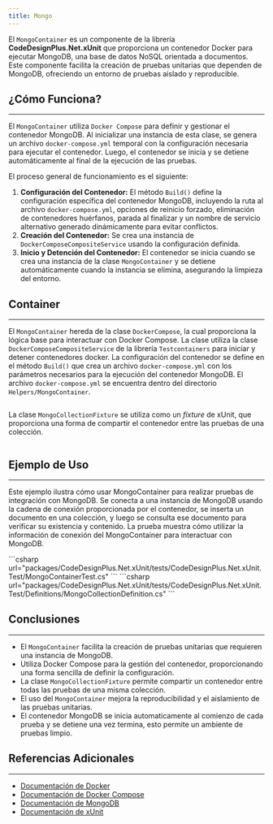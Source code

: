```yaml
---
title: Mongo
---
```



El `MongoContainer` es un componente de la librería **CodeDesignPlus.Net.xUnit** que proporciona un contenedor Docker para ejecutar MongoDB, una base de datos NoSQL orientada a documentos. Este componente facilita la creación de pruebas unitarias que dependen de MongoDB, ofreciendo un entorno de pruebas aislado y reproducible.

## ¿Cómo Funciona?
---

El `MongoContainer` utiliza `Docker Compose` para definir y gestionar el contenedor MongoDB. Al inicializar una instancia de esta clase, se genera un archivo `docker-compose.yml` temporal con la configuración necesaria para ejecutar el contenedor. Luego, el contenedor se inicia y se detiene automáticamente al final de la ejecución de las pruebas.

El proceso general de funcionamiento es el siguiente:
1.  **Configuración del Contenedor:** El método `Build()` define la configuración específica del contenedor MongoDB, incluyendo la ruta al archivo `docker-compose.yml`, opciones de reinicio forzado, eliminación de contenedores huérfanos, parada al finalizar y un nombre de servicio alternativo generado dinámicamente para evitar conflictos.
2.  **Creación del Contenedor:** Se crea una instancia de `DockerComposeCompositeService` usando la configuración definida.
3.  **Inicio y Detención del Contenedor:** El contenedor se inicia cuando se crea una instancia de la clase `MongoContainer` y se detiene automáticamente cuando la instancia se elimina, asegurando la limpieza del entorno.

## Container
---

El `MongoContainer` hereda de la clase `DockerCompose`, la cual proporciona la lógica base para interactuar con Docker Compose.  La clase utiliza la clase `DockerComposeCompositeService` de la librería `Testcontainers` para iniciar y detener contenedores docker. La configuración del contenedor se define en el método `Build()` que crea un archivo `docker-compose.yml` con los parámetros necesarios para la ejecución del contenedor MongoDB. El archivo `docker-compose.yml` se encuentra dentro del directorio `Helpers/MongoContainer`.

```csharp url="packages/CodeDesignPlus.Net.xUnit/src/CodeDesignPlus.Net.xUnit/Containers/MongoContainer/MongoContainer.cs"
```

La clase `MongoCollectionFixture` se utiliza como un *fixture* de xUnit, que proporciona una forma de compartir el contenedor entre las pruebas de una colección.

```csharp url="packages/CodeDesignPlus.Net.xUnit/src/CodeDesignPlus.Net.xUnit/Containers/MongoContainer/MongoCollectionFixture.cs"
```

## Ejemplo de Uso
---

Este ejemplo ilustra cómo usar MongoContainer para realizar pruebas de integración con MongoDB. Se conecta a una instancia de MongoDB usando la cadena de conexión proporcionada por el contenedor, se inserta un documento en una colección, y luego se consulta ese documento para verificar su existencia y contenido. La prueba muestra cómo utilizar la información de conexión del MongoContainer para interactuar con MongoDB.

<Tabs>
    <TabItem label="MongoContainerTest">         
    ```csharp url="packages/CodeDesignPlus.Net.xUnit/tests/CodeDesignPlus.Net.xUnit.Test/MongoContainerTest.cs"
    ```
    </TabItem>
    <TabItem label="MongoCollectionDefinition">
    ```csharp url="packages/CodeDesignPlus.Net.xUnit/tests/CodeDesignPlus.Net.xUnit.Test/Definitions/MongoCollectionDefinition.cs"
    ```
    </TabItem>
</Tabs>

## Conclusiones
---

-   El `MongoContainer` facilita la creación de pruebas unitarias que requieren una instancia de MongoDB.
-   Utiliza Docker Compose para la gestión del contenedor, proporcionando una forma sencilla de definir la configuración.
-   La clase `MongoCollectionFixture` permite compartir un contenedor entre todas las pruebas de una misma colección.
-   El uso del `MongoContainer` mejora la reproducibilidad y el aislamiento de las pruebas unitarias.
-  El contenedor MongoDB se inicia automaticamente al comienzo de cada prueba y se detiene una vez termina, esto permite un ambiente de pruebas limpio.

## Referencias Adicionales
---

-   [Documentación de Docker](https://docs.docker.com/)
-   [Documentación de Docker Compose](https://docs.docker.com/compose/)
-   [Documentación de MongoDB](https://www.mongodb.com/docs/)
-   [Documentación de xUnit](https://xunit.net/)
